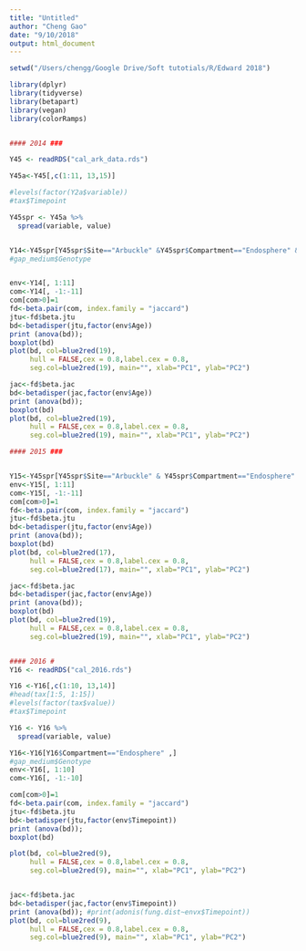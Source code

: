 ```yaml
---
title: "Untitled"
author: "Cheng Gao"
date: "9/10/2018"
output: html_document
---
```

```r
setwd("/Users/chengg/Google Drive/Soft tutotials/R/Edward 2018")

library(dplyr)
library(tidyverse)
library(betapart)
library(vegan)
library(colorRamps)


#### 2014 ###

Y45 <- readRDS("cal_ark_data.rds")

Y45a<-Y45[,c(1:11, 13,15)]

#levels(factor(Y2a$variable))
#tax$Timepoint

Y45spr <- Y45a %>%
  spread(variable, value)


Y14<-Y45spr[Y45spr$Site=="Arbuckle" &Y45spr$Compartment=="Endosphere" & Y45spr$Season =="2014" ,]
#gap_medium$Genotype


env<-Y14[, 1:11]
com<-Y14[, -1:-11]
com[com>0]=1 
fd<-beta.pair(com, index.family = "jaccard")
jtu<-fd$beta.jtu
bd<-betadisper(jtu,factor(env$Age))
print (anova(bd)); 
boxplot(bd)
plot(bd, col=blue2red(19), 
     hull = FALSE,cex = 0.8,label.cex = 0.8,
     seg.col=blue2red(19), main="", xlab="PC1", ylab="PC2")

jac<-fd$beta.jac
bd<-betadisper(jac,factor(env$Age))
print (anova(bd)); 
boxplot(bd)
plot(bd, col=blue2red(19), 
     hull = FALSE,cex = 0.8,label.cex = 0.8,
     seg.col=blue2red(19), main="", xlab="PC1", ylab="PC2")

#### 2015 ###


Y15<-Y45spr[Y45spr$Site=="Arbuckle" & Y45spr$Compartment=="Endosphere" & Y45spr$Season =="2015" & Y45spr$Age >4 ,]
env<-Y15[, 1:11]
com<-Y15[, -1:-11]
com[com>0]=1 
fd<-beta.pair(com, index.family = "jaccard")
jtu<-fd$beta.jtu
bd<-betadisper(jtu,factor(env$Age))
print (anova(bd)); 
boxplot(bd)
plot(bd, col=blue2red(17), 
     hull = FALSE,cex = 0.8,label.cex = 0.8,
     seg.col=blue2red(17), main="", xlab="PC1", ylab="PC2")

jac<-fd$beta.jac
bd<-betadisper(jac,factor(env$Age))
print (anova(bd)); 
boxplot(bd)
plot(bd, col=blue2red(19), 
     hull = FALSE,cex = 0.8,label.cex = 0.8,
     seg.col=blue2red(19), main="", xlab="PC1", ylab="PC2")


#### 2016 #
Y16 <- readRDS("cal_2016.rds")

Y16 <-Y16[,c(1:10, 13,14)]
#head(tax[1:5, 1:15])
#levels(factor(tax$value))
#tax$Timepoint

Y16 <- Y16 %>%
  spread(variable, value)

Y16<-Y16[Y16$Compartment=="Endosphere" ,]
#gap_medium$Genotype
env<-Y16[, 1:10]
com<-Y16[, -1:-10]

com[com>0]=1 
fd<-beta.pair(com, index.family = "jaccard")
jtu<-fd$beta.jtu
bd<-betadisper(jtu,factor(env$Timepoint))
print (anova(bd)); 
boxplot(bd)

plot(bd, col=blue2red(9), 
     hull = FALSE,cex = 0.8,label.cex = 0.8,
     seg.col=blue2red(9), main="", xlab="PC1", ylab="PC2")


jac<-fd$beta.jac
bd<-betadisper(jac,factor(env$Timepoint))
print (anova(bd)); #print(adonis(fung.dist~envx$Timepoint))
plot(bd, col=blue2red(9), 
     hull = FALSE,cex = 0.8,label.cex = 0.8,
     seg.col=blue2red(9), main="", xlab="PC1", ylab="PC2")

```
